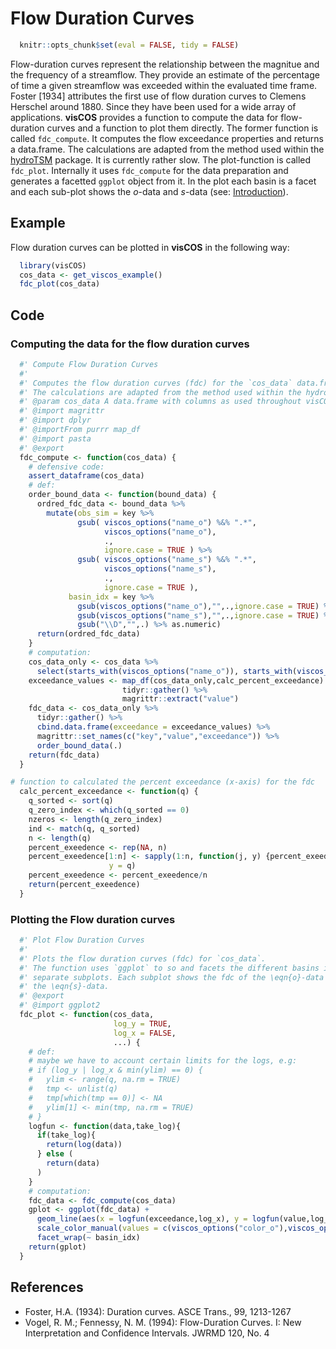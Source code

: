 # Flow Duration Curves

```r
  knitr::opts_chunk$set(eval = FALSE, tidy = FALSE)
```

Flow-duration curves represent the relationship between the magnitue and the
frequency of a streamflow. They provide an estimate of the percentage of time
a given streamflow was exceeded within the evaluated time frame. Foster [1934]
attributes the first use of flow duration curves to Clemens Herschel around 1880.
Since they have been used for a wide array of applications.
**visCOS** provides a function to compute the data for flow-duration curves and
a function to plot them directly.
The former function is called `fdc_compute`. It computes the flow exceedance
properties and returns a data.frame. The calculations are adapted from the
method used within the [hydroTSM](https://CRAN.R-project.org/package=hydroTSM)
package. It is currently rather slow.
The plot-function is called `fdc_plot`. Internally it uses `fdc_compute` for the
data preparation and generates a facetted `ggplot` object from it. In the plot
each basin is a facet and each sub-plot shows the $o$-data and $s$-data (see:
[Introduction](Introduction.html)).

## Example
Flow duration curves can be plotted in **visCOS** in the following way:
```r
  library(visCOS)
  cos_data <- get_viscos_example()
  fdc_plot(cos_data)
```

## Code
### Computing the data for the flow duration curves
```r
  #' Compute Flow Duration Curves
  #'
  #' Computes the flow duration curves (fdc) for the `cos_data` data.frame.
  #' The calculations are adapted from the method used within the hydroTSM package.
  #' @param cos_data A data.frame with columns as used throughout visCOS
  #' @import magrittr
  #' @import dplyr
  #' @importFrom purrr map_df
  #' @import pasta
  #' @export
  fdc_compute <- function(cos_data) {
    # defensive code:
    assert_dataframe(cos_data)
    # def:
    order_bound_data <- function(bound_data) {
      ordred_fdc_data <- bound_data %>% 
        mutate(obs_sim = key %>%
               gsub( viscos_options("name_o") %&% ".*",
                     viscos_options("name_o"),
                     .,
                     ignore.case = TRUE ) %>%
               gsub( viscos_options("name_s") %&% ".*",
                     viscos_options("name_s"),
                     .,
                     ignore.case = TRUE ),
             basin_idx = key %>%
               gsub(viscos_options("name_o"),"",.,ignore.case = TRUE) %>%
               gsub(viscos_options("name_s"),"",.,ignore.case = TRUE) %>%
               gsub("\\D","",.) %>% as.numeric)
      return(ordred_fdc_data)
    }
    # computation:
    cos_data_only <- cos_data %>%
      select(starts_with(viscos_options("name_o")), starts_with(viscos_options("name_s")))
    exceedance_values <- map_df(cos_data_only,calc_percent_exceedance) %>%
                         tidyr::gather() %>%
                         magrittr::extract("value")
    fdc_data <- cos_data_only %>% 
      tidyr::gather() %>%
      cbind.data.frame(exceedance = exceedance_values) %>%
      magrittr::set_names(c("key","value","exceedance")) %>%
      order_bound_data(.)
    return(fdc_data)
  }
```

```r
# function to calculated the percent exceedance (x-axis) for the fdc
  calc_percent_exceedance <- function(q) {
    q_sorted <- sort(q)
    q_zero_index <- which(q_sorted == 0)
    nzeros <- length(q_zero_index)
    ind <- match(q, q_sorted)
    n <- length(q)
    percent_exeedence <- rep(NA, n)
    percent_exeedence[1:n] <- sapply(1:n, function(j, y) {percent_exeedence[j] <- length(which(y >= y[j]))},
                      y = q)
    percent_exeedence <- percent_exeedence/n
    return(percent_exeedence)
  }
```

### Plotting the Flow duration curves
```r
  #' Plot Flow Duration Curves
  #'
  #' Plots the flow duration curves (fdc) for `cos_data`.
  #' The function uses `ggplot` to so and facets the different basins into
  #' separate subplots. Each subplot shows the fdc of the \eqn{o}-data and
  #' the \eqn{s}-data.
  #' @export
  #' @import ggplot2
  fdc_plot <- function(cos_data,
                       log_y = TRUE,
                       log_x = FALSE,
                       ...) {
    # def:
    # maybe we have to account certain limits for the logs, e.g: 
    # if (log_y | log_x & min(ylim) == 0) {
    #   ylim <- range(q, na.rm = TRUE)
    #   tmp <- unlist(q)
    #   tmp[which(tmp == 0)] <- NA
    #   ylim[1] <- min(tmp, na.rm = TRUE)
    # }
    logfun <- function(data,take_log){
      if(take_log){
        return(log(data))
      } else (
        return(data)
      )
    }
    # computation:
    fdc_data <- fdc_compute(cos_data)
    gplot <- ggplot(fdc_data) + 
      geom_line(aes(x = logfun(exceedance,log_x), y = logfun(value,log_y), color = obs_sim)) +
      scale_color_manual(values = c(viscos_options("color_o"),viscos_options("color_s"))) +
      facet_wrap(~ basin_idx)
    return(gplot)
  }
```

## References
- Foster, H.A. (1934): Duration curves. ASCE Trans., 99, 1213-1267
- Vogel, R. M.; Fennessy, N. M. (1994): Flow-Duration Curves. I: New Interpretation
and Confidence Intervals. JWRMD 120, No. 4

